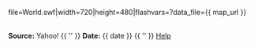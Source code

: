 ﻿<flash>file=World.swf|width=720|height=480|flashvars=?data_file={{ map_url }}</flash>

<br/>
'''Source:''' Yahoo!  {{ '{{pad|3em}}' }}  '''Date:''' {{ date }} {{ '{{pad|3em}}' }}  [[Help]]
